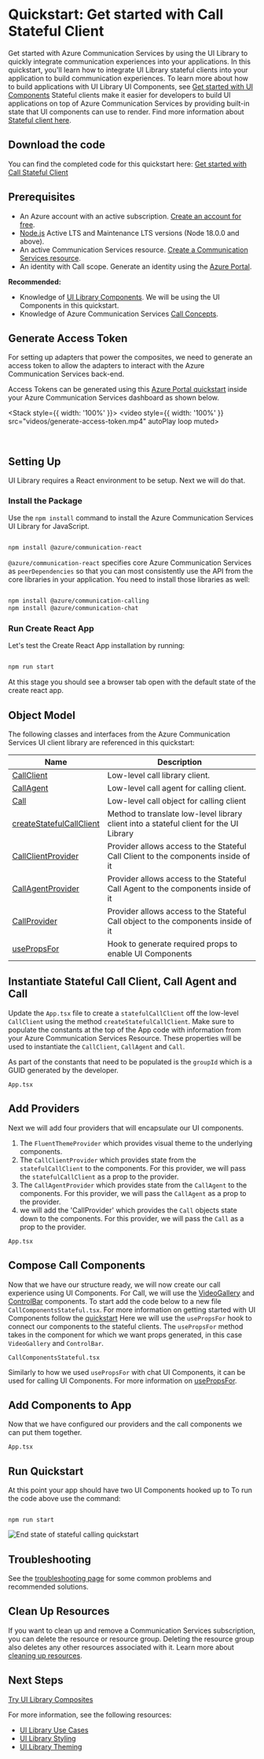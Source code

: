 
<Meta title="Stateful Client/Get Started (Call)" />

# Quickstart: Get started with Call Stateful Client

Get started with Azure Communication Services by using the UI Library to quickly integrate communication experiences into your applications.
In this quickstart, you'll learn how to integrate UI Library stateful clients into your application to build communication experiences.
To learn more about how to build applications with UI Library UI Components, see [Get started with UI Components](./?path=/docs/components-get-started--docs)
Stateful clients make it easier for developers to build UI applications on top of Azure Communication Services by providing built-in state that UI components can use to render.
Find more information about [Stateful client here](./?path=/docs/stateful-client-overview--docs).

## Download the code

You can find the completed code for this quickstart here: [Get started with Call Stateful Client](https://github.com/Azure-Samples/communication-services-javascript-quickstarts/tree/main/ui-library-starting-with-calling-stateful)

## Prerequisites

- An Azure account with an active subscription. [Create an account for free](https://azure.microsoft.com/free/?WT.mc_id=A261C142F).
- [Node.js](https://nodejs.org/) Active LTS and Maintenance LTS versions (Node 18.0.0 and above).
- An active Communication Services resource. [Create a Communication Services resource](https://docs.microsoft.com/azure/communication-services/quickstarts/create-communication-resource?tabs=windows&pivots=platform-azp).
- An identity with Call scope. Generate an identity using the [Azure Portal](https://docs.microsoft.com/azure/communication-services/quickstarts/identity/quick-create-identity).

**Recommended:**

- Knowledge of [UI Library Components](./?path=/docs/components-get-started--docs). We will be using the UI Components in this quickstart.
- Knowledge of Azure Communication Services [Call Concepts](https://docs.microsoft.com/azure/communication-services/concepts/voice-video-calling/about-call-types).

## Generate Access Token

For setting up adapters that power the composites, we need to generate an access token to allow the adapters to interact with the Azure Communication Services back-end.

Access Tokens can be generated using this [Azure Portal quickstart](https://docs.microsoft.com/en-us/azure/communication-services/quickstarts/identity/quick-create-identity) inside your Azure Communication Services dashboard as shown below.

<Stack style={{ width: '100%' }}>
  <video style={{ width: '100%' }} src="videos/generate-access-token.mp4" autoPlay loop muted></video>
</Stack>

<br />

## Setting Up

UI Library requires a React environment to be setup. Next we will do that.

### Install the Package

Use the `npm install` command to install the Azure Communication Services UI Library for JavaScript.

```bash

npm install @azure/communication-react

```

`@azure/communication-react` specifies core Azure Communication Services as `peerDependencies` so that
you can most consistently use the API from the core libraries in your application. You need to install those libraries as well:

```bash

npm install @azure/communication-calling
npm install @azure/communication-chat

```

### Run Create React App

Let's test the Create React App installation by running:

```bash

npm run start

```

At this stage you should see a browser tab open with the default state of the create react app.

## Object Model

The following classes and interfaces from the Azure Communication Services UI client library are referenced in this quickstart:

| Name                                                                                                                                                              | Description                                                                            |
| ----------------------------------------------------------------------------------------------------------------------------------------------------------------- | -------------------------------------------------------------------------------------- |
| [CallClient](https://docs.microsoft.com/javascript/api/azure-communication-services/@azure/communication-calling/callclient?view=azure-communication-services-js) | Low-level call library client.                                                         |
| [CallAgent](https://docs.microsoft.com/javascript/api/azure-communication-services/@azure/communication-calling/callagent?view=azure-communication-services-js)   | Low-level call agent for calling client.                                               |
| [Call](https://docs.microsoft.com/javascript/api/azure-communication-services/@azure/communication-calling/call?view=azure-communication-services-js)             | Low-level call object for calling client                                               |
| [createStatefulCallClient](./?path=/docs/stateful-client-overview--docs#calling-statefulclient)                                                                   | Method to translate low-level library client into a stateful client for the UI Library |
| [CallClientProvider](./?path=/docs/stateful-client-react-hooks-setting-up--docs#calling)                                                                          | Provider allows access to the Stateful Call Client to the components inside of it      |
| [CallAgentProvider](./?path=/docs/stateful-client-react-hooks-setting-up--docs#calling)                                                                           | Provider allows access to the Stateful Call Agent to the components inside of it       |
| [CallProvider](./?path=/docs/stateful-client-react-hooks-setting-up--docs#calling)                                                                                | Provider allows access to the Stateful Call object to the components inside of it      |
| [usePropsFor](./?path=/docs/stateful-client-react-hooks-usepropsfor--docs#usepropsfor-calling-app-example)                                                        | Hook to generate required props to enable UI Components                                |

## Instantiate Stateful Call Client, Call Agent and Call

Update the `App.tsx` file to create a `statefulCallClient` off the low-level `CallClient` using the method `createStatefulCallClient`.
Make sure to populate the constants at the top of the App code with information from your Azure Communication Services Resource.
These properties will be used to instantiate the `CallClient`, `CallAgent` and `Call`.

As part of the constants that need to be populated is the `groupId` which is a GUID generated by the developer.

`App.tsx`

<Source code={CallAppStateful} />

## Add Providers

Next we will add four providers that will encapsulate our UI components.

1. The `FluentThemeProvider` which provides visual theme to the underlying components.
2. The `CallClientProvider` which provides state from the `statefulCallClient` to the components.
   For this provider, we will pass the `statefulCallClient` as a prop to the provider.
3. The `CallAgentProvider` which provides state from the `CallAgent` to the components.
   For this provider, we will pass the `CallAgent` as a prop to the provider.
4. we will add the 'CallProvider' which provides the `Call` objects state down to the components.
   For this provider, we will pass the `Call` as a prop to the provider.

`App.tsx`

<Source code={CallAppStatefulProviders} />

## Compose Call Components

Now that we have our structure ready, we will now create our call experience using UI Components.
For Call, we will use the [VideoGallery](./?path=/docs/components-video-gallery--docs) and [ControlBar](./?path=/docs/components-controlbar-control-bar--docs) components.
To start add the code below to a new file `CallComponentsStateful.tsx`.
For more information on getting started with UI Components follow the [quickstart](./?path=/docs/components-get-started--docs)
Here we will use the `usePropsFor` hook to connect our components to the stateful clients.
The `usePropsFor` method takes in the component for which we want props generated, in this case `VideoGallery` and `ControlBar`.

`CallComponentsStateful.tsx`

<Source code={CallComponentsStateful} />

Similarly to how we used `usePropsFor` with chat UI Components, it can be used for calling UI Components.
For more information on [usePropsFor](./?path=/docs/stateful-client-react-hooks-usepropsfor--docs).

## Add Components to App

Now that we have configured our providers and the call components we can put them together.

`App.tsx`

<Source code={CallAppStatefulComplete} />

## Run Quickstart

At this point your app should have two UI Components hooked up to
To run the code above use the command:

```console

npm run start

```

![End state of stateful calling quickstart](images/StatefulEnd.png)

## Troubleshooting

See the [troubleshooting page](./?path=/docs/concepts-troubleshooting--docs) for some common problems and recommended solutions.

## Clean Up Resources

If you want to clean up and remove a Communication Services subscription, you can delete the resource or resource group.
Deleting the resource group also deletes any other resources associated with it.
Learn more about [cleaning up resources](https://docs.microsoft.com/azure/communication-services/quickstarts/create-communication-resource?tabs=windows&pivots=platform-azp#clean-up-resources).

## Next Steps

[Try UI Library Composites](./?path=/docs/composites-get-started--docs)

For more information, see the following resources:

- [UI Library Use Cases](./?path=/docs/use-cases--docs)
- [UI Library Styling](./?path=/docs/concepts-styling--docs)
- [UI Library Theming](./?path=/docs/concepts-theming--docs)
